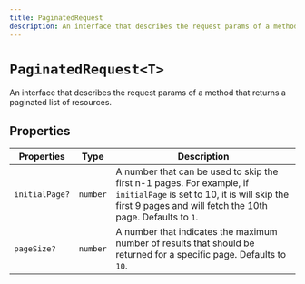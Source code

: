 ```yaml
---
title: PaginatedRequest
description: An interface that describes the request params of a method that returns a paginated list of resources.
---
```


# `PaginatedRequest<T>`

An interface that describes the request params of a method that returns a paginated list of resources.

## Properties

| Properties | Type | Description |
| --- | --- | --- |
| `initialPage?` | `number` |  A number that can be used to skip the first n-1 pages. For example, if `initialPage` is set to 10, it is will skip the first 9 pages and will fetch the 10th page. Defaults to `1`.|
| `pageSize?` | `number` |  A number that indicates the maximum number of results that should be returned for a specific page. Defaults to `10`.|
